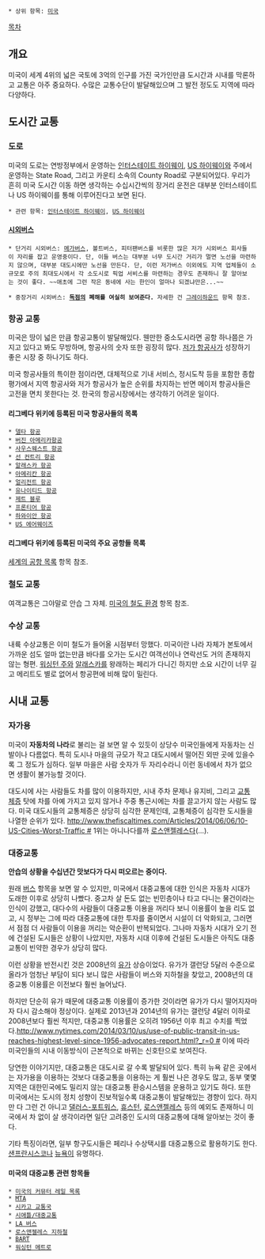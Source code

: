  * 상위 항목: [[미국]]

[[목차]]
== 개요 ==
미국이 세계 4위의 넓은 국토에 3억의 인구를 가진 국가인만큼 도시간과 시내를 막론하고 교통은 아주 중요하다. 수많은 교통수단이 발달해있으며 그 발전 정도도 지역에 따라 다양하다.

== 도시간 교통 ==
=== 도로 ===
미국의 도로는 연방정부에서 운영하는 [[인터스테이트 하이웨이]], [[US 하이웨이]]와 주에서 운영하는 State Road, 그리고 카운티 소속의 County Road로 구분되어있다. 우리가 흔히 미국 도시간 이동 하면 생각하는 수십시간씩의 장거리 운전은 대부분 인터스테이트나 US 하이웨이를 통해 이루어진다고 보면 된다.

 * 관련 항목: [[인터스테이트 하이웨이]], [[US 하이웨이]]

==== [[시외버스]] ====
 * 단거리 시외버스: [[메가버스]], 볼트버스, 피터팬버스를 비롯한 많은 저가 시외버스 회사들이 자리를 잡고 운영중이다. 단, 이들 버스는 대부분 너무 도시간 거리가 멀면 노선을 마련하지 않으며, 대부분 대도시에만 노선을 만든다. 단, 이런 저가버스 이외에도 지역 업체들이 소규모로 주의 최대도시에서 각 소도시로 픽업 서비스를 마련하는 경우도 존재하니 잘 알아보는 것이 좋다. ~~애초에 그런 작은 동네에 사는 한인이 얼마나 되겠냐만은...~~

 * 중장거리 시외버스: '''[[독점]]의 폐해를 여실히 보여준다.''' 자세한 건 [[그레이하운드]] 항목 참조.

=== 항공 교통 ===
미국은 땅이 넓은 만큼 항공교통이 발달해있다. 웬만한 중소도시라면 공항 하나쯤은 가지고 있다고 봐도 무방하며, 항공사의 숫자 또한 굉장히 많다. [[저가 항공사]]가 성장하기 좋은 시장 중 하나기도 하다.

미국 항공사들의 특이한 점이라면, 대체적으로 기내 서비스, 정시도착 등을 포함한 종합 평가에서 지역 항공사와 저가 항공사가 높은 순위를 차지하는 반면 메이저 항공사들은 고전을 면치 못한다는 것. 한국의 항공시장에서는 생각하기 어려운 일이다. 

==== 리그베다 위키에 등록된 미국 항공사들의 목록 ====
 * [[델타 항공]]
 * [[버진 아메리카항공]]
 * [[사우스웨스트 항공]]
 * [[선 컨트리 항공]]
 * [[알래스카 항공]]
 * [[아메리칸 항공]]
 * [[얼리전트 항공]]
 * [[유나이티드 항공]]
 * [[제트 블루]]
 * [[프론티어 항공]]
 * [[하와이안 항공]]
 * [[US 에어웨이즈]]
==== 리그베다 위키에 등록된 미국의 주요 공항들 목록 ====
[[세계의 공항 목록#s-3.2.1|세계의 공항 목록]] 항목 참조.

=== 철도 교통 ===
여객교통은 그야말로 안습 그 자체. [[미국의 철도 환경]] 항목 참조.

=== 수상 교통 ===
내륙 수상교통은 이미 철도가 들어올 시점부터 망했다. 미국이란 나라 자체가 본토에서 가까운 섬도 얼마 없는만큼 바다를 오가는 도시간 여객선이나 연락선도 거의 존재하지 않는 형편. [[워싱턴 주]]와 [[알래스카]]를 왕래하는 페리가 다니긴 하지만 소요 시간이 너무 길고 메리트도 별로 없어서 항공편에 비해 많이 밀린다.

== 시내 교통 ==
=== 자가용 ===
미국이 '''자동차의 나라'''로 불리는 걸 보면 알 수 있듯이 상당수 미국인들에게 자동차는 신발이나 다름없다. 특히 도시나 마을의 규모가 작고 대도시에서 떨어진 외딴 곳에 있을수록 그 정도가 심하다. 일부 마을은 사람 숫자가 두 자리수라니 이런 동네에서 차가 없으면 생활이 불가능할 것이다.

대도시에 사는 사람들도 차를 많이 이용하지만, 시내 주차 문제나 유지비, 그리고 [[교통 체증]] 탓에 차를 아예 가지고 있지 않거나 주중 통근시에는 차를 끌고가지 않는 사람도 많다. 미국 대도시들의 교통체증은 상당히 심각한 문제인데, 교통체증이 심각한 도시들을 나열한 순위가 있다. [[http://www.thefiscaltimes.com/Articles/2014/06/06/10-US-Cities-Worst-Traffic #]] 1위는 아니나다를까 [[로스앤젤레스]]다(...).

=== 대중교통 ===
'''안습의 상황을 수십년간 맛보다가 다시 떠오르는 중이다.'''

원래 [[버스]] 항목을 보면 알 수 있지만, 미국에서 대중교통에 대한 인식은 자동차 시대가 도래한 이후로 상당히 나빴다. 중고차 살 돈도 없는 빈민층이나 타고 다니는 물건이라는 인식이 강했고, 대다수의 사람들이 대중교통 이용을 꺼리다 보니 이용률이 높을 리도 없고, 시 정부는 그에 따라 대중교통에 대한 투자를 줄이면서 시설이 더 악화되고, 그러면서 점점 더 사람들이 이용을 꺼리는 악순환이 반복되었다. 그나마 자동차 시대가 오기 전에 건설된 도시들은 상황이 나았지만, 자동차 시대 이후에 건설된 도시들은 아직도 대중교통이 빈약한 경우가 상당히 많다.

이런 상황을 반전시킨 것은 2008년의 [[유가]] 상승이었다. 유가가 갤런당 5달러 수준으로 올라가 엄청난 부담이 되다 보니 많은 사람들이 버스와 지하철을 찾았고, 2008년의 대중교통 이용률은 이전보다 훨씬 늘어났다.

하지만 단순히 유가 때문에 대중교통 이용률이 증가한 것이라면 유가가 다시 떨어지자마자 다시 감소해야 정상이다. 실제로 2013년과 2014년의 유가는 갤런당 4달러 이하로 2008년보다 훨씬 적지만, 대중교통 이용률은 오히려 1956년 이후 최고 수치를 찍었다.[[http://www.nytimes.com/2014/03/10/us/use-of-public-transit-in-us-reaches-highest-level-since-1956-advocates-report.html?_r=0 #]] 이에 따라 미국인들의 시내 이동방식이 근본적으로 바뀌는 신호탄으로 보여진다.

당연한 이야기지만, 대중교통은 대도시로 갈 수록 발달되어 있다. 특히 뉴욕 같은 곳에서는 자가용을 이용하는 것보다 대중교통을 이용하는 게 훨씬 나은 경우도 많고, 동부 몇몇 지역은 대한민국에도 밀리지 않는 대중교통 환승시스템을 운용하고 있기도 하다. 또한 미국에서는 도시의 정치 성향이 진보적일수록 대중교통이 발달해있는 경향이 있다. 하지만 다 그런 건 아니고 [[댈러스-포트워스]], [[휴스턴]], [[로스앤젤레스]] 등의 예외도 존재하니 미국에서 차 없이 살 생각이라면 일단 고려중인 도시의 대중교통에 대해 알아보는 것이 좋다.

기타 특징이라면, 일부 항구도시들은 페리나 수상택시를 대중교통으로 활용하기도 한다. [[샌프란시스코]]나 [[뉴욕]]이 유명하다.

==== 미국의 대중교통 관련 항목들 ====
 * [[미국의 커뮤터 레일 목록]]
 * [[MTA]]
 * [[시카고 교통국]]
 * [[시애틀/대중교통]]
 * [[LA 버스]]
 * [[로스앤젤레스 지하철]]
 * [[BART]]
 * [[워싱턴 메트로]]
